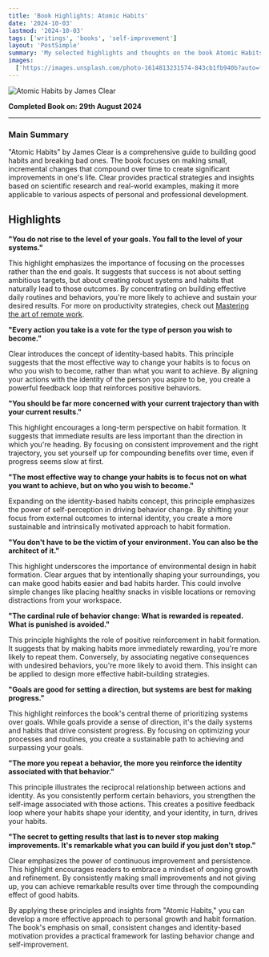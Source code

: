 ```yaml
---
title: 'Book Highlights: Atomic Habits'
date: '2024-10-03'
lastmod: '2024-10-03'
tags: ['writings', 'books', 'self-improvement']
layout: 'PostSimple'
summary: 'My selected highlights and thoughts on the book Atomic Habits, a guide to building good habits and breaking bad ones'
images:
  ['https://images.unsplash.com/photo-1614813231574-843cb1fb940b?auto=format&fit=crop&w=1161&q=80']
---
```


![Atomic Habits by James Clear](https://images.unsplash.com/photo-1614813231574-843cb1fb940b?auto=format&fit=crop&w=1161&q=100)

**Completed Book on: 29th August 2024**

---

### Main Summary

"Atomic Habits" by James Clear is a comprehensive guide to building good habits and breaking bad ones. The book focuses on making small, incremental changes that compound over time to create significant improvements in one's life. Clear provides practical strategies and insights based on scientific research and real-world examples, making it more applicable to various aspects of personal and professional development.

## Highlights

**"You do not rise to the level of your goals. You fall to the level of your systems."**

This highlight emphasizes the importance of focusing on the processes rather than the end goals. It suggests that success is not about setting ambitious targets, but about creating robust systems and habits that naturally lead to those outcomes. By concentrating on building effective daily routines and behaviors, you're more likely to achieve and sustain your desired results. For more on productivity strategies, check out [Mastering the art of remote work](../blog/mastering-remote-work).

**"Every action you take is a vote for the type of person you wish to become."**

Clear introduces the concept of identity-based habits. This principle suggests that the most effective way to change your habits is to focus on who you wish to become, rather than what you want to achieve. By aligning your actions with the identity of the person you aspire to be, you create a powerful feedback loop that reinforces positive behaviors.

**"You should be far more concerned with your current trajectory than with your current results."**

This highlight encourages a long-term perspective on habit formation. It suggests that immediate results are less important than the direction in which you're heading. By focusing on consistent improvement and the right trajectory, you set yourself up for compounding benefits over time, even if progress seems slow at first.

**"The most effective way to change your habits is to focus not on what you want to achieve, but on who you wish to become."**

Expanding on the identity-based habits concept, this principle emphasizes the power of self-perception in driving behavior change. By shifting your focus from external outcomes to internal identity, you create a more sustainable and intrinsically motivated approach to habit formation.

**"You don't have to be the victim of your environment. You can also be the architect of it."**

This highlight underscores the importance of environmental design in habit formation. Clear argues that by intentionally shaping your surroundings, you can make good habits easier and bad habits harder. This could involve simple changes like placing healthy snacks in visible locations or removing distractions from your workspace.

**"The cardinal rule of behavior change: What is rewarded is repeated. What is punished is avoided."**

This principle highlights the role of positive reinforcement in habit formation. It suggests that by making habits more immediately rewarding, you're more likely to repeat them. Conversely, by associating negative consequences with undesired behaviors, you're more likely to avoid them. This insight can be applied to design more effective habit-building strategies.

**"Goals are good for setting a direction, but systems are best for making progress."**

This highlight reinforces the book's central theme of prioritizing systems over goals. While goals provide a sense of direction, it's the daily systems and habits that drive consistent progress. By focusing on optimizing your processes and routines, you create a sustainable path to achieving and surpassing your goals.

**"The more you repeat a behavior, the more you reinforce the identity associated with that behavior."**

This principle illustrates the reciprocal relationship between actions and identity. As you consistently perform certain behaviors, you strengthen the self-image associated with those actions. This creates a positive feedback loop where your habits shape your identity, and your identity, in turn, drives your habits.

**"The secret to getting results that last is to never stop making improvements. It's remarkable what you can build if you just don't stop."**

Clear emphasizes the power of continuous improvement and persistence. This highlight encourages readers to embrace a mindset of ongoing growth and refinement. By consistently making small improvements and not giving up, you can achieve remarkable results over time through the compounding effect of good habits.

By applying these principles and insights from "Atomic Habits," you can develop a more effective approach to personal growth and habit formation. The book's emphasis on small, consistent changes and identity-based motivation provides a practical framework for lasting behavior change and self-improvement.
